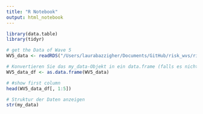 ```yaml
---
title: "R Notebook"
output: html_notebook
---
```


```r
library(data.table)
library(tidyr)
```

```r
# get the Data of Wave 5
WV5_data <- readRDS("/Users/laurabazzigher/Documents/GitHub/risk_wvs/risk_wvs_data/F00007944-WV5_Data_R_v20180912.rds")
```

```r
# Konvertieren Sie das my_data-Objekt in ein data.frame (falls es nicht bereits eins ist)
WV5_data_df <- as.data.frame(WV5_data)

# #show first column
head(WV5_data_df[, 1:5])
```

```r
# Struktur der Daten anzeigen
str(my_data)
```
